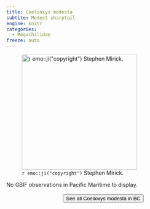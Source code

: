 ```yaml
---
title: Coelioxys modesta
subtite: Modest sharptail
engine: knitr
categories:
  - Megachilidae
freeze: auto
---
```

![`r emo::ji("copyright")` Stephen Mirick.](https://inaturalist-open-data.s3.amazonaws.com/photos/326894793/medium.jpeg){height=300}



No GBIF observations in Pacific Maritime to display.
<br><br>
<center>


<a href="https://inaturalist.ca/observations?place_id=any&quality_grade=research&subview=map&taxon_id=636878"><button type="button" class="btn btn-secondary">See all Coelioxys modesta in BC <i class="fa-solid fa-arrow-up-right-from-square"></i> </button></a>
</center>

